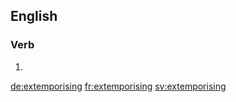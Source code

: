 ==English==

===Verb===
{{head|en}}

# {{present participle of|extemporise}}

[[de:extemporising]]
[[fr:extemporising]]
[[sv:extemporising]]